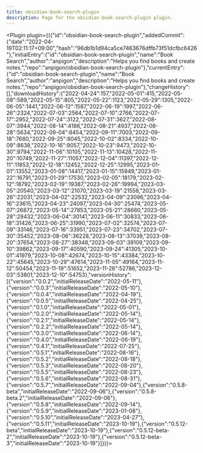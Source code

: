 ---
title: obsidian-book-search-plugin
description: Page for the obsidian-book-search-plugin plugin.
---


<Plugin plugin={({"id":"obsidian-book-search-plugin","addedCommit":{"date":"2022-04-19T02:11:17+09:00","hash":"96db1b1d94ca5ce7463676dffb73f51dcfbc6426"},"initialEntry":{"id":"obsidian-book-search-plugin","name":"Book Search","author":"anpigon","description":"Helps you find books and create notes.","repo":"anpigon/obsidian-book-search-plugin"},"currentEntry":{"id":"obsidian-book-search-plugin","name":"Book Search","author":"anpigon","description":"Helps you find books and create notes.","repo":"anpigon/obsidian-book-search-plugin"},"changeHistory":[],"downloadHistory":{"2022-04-24":157,"2022-05-01":415,"2022-05-08":589,"2022-05-15":805,"2022-05-22":1123,"2022-05-29":1305,"2022-06-05":1441,"2022-06-12":1587,"2022-06-19":1997,"2022-06-26":2324,"2022-07-03":2564,"2022-07-10":2766,"2022-07-17":2952,"2022-07-24":3122,"2022-07-31":3627,"2022-08-07":3944,"2022-08-14":4186,"2022-08-21":4937,"2022-08-28":5634,"2022-09-04":6454,"2022-09-11":7003,"2022-09-18":7680,"2022-09-25":8045,"2022-10-02":8334,"2022-10-09":8638,"2022-10-16":9057,"2022-10-23":9473,"2022-10-30":9794,"2022-11-06":10105,"2022-11-13":10428,"2022-11-20":10749,"2022-11-27":11057,"2022-12-04":11397,"2022-12-11":11853,"2022-12-18":12452,"2022-12-25":12995,"2023-01-01":13552,"2023-01-08":14417,"2023-01-15":15949,"2023-01-22":16791,"2023-01-29":17530,"2023-02-05":18179,"2023-02-12":18792,"2023-02-19":19387,"2023-02-26":19994,"2023-03-05":20540,"2023-03-12":21070,"2023-03-19":21558,"2023-03-26":22031,"2023-04-02":22532,"2023-04-09":23096,"2023-04-16":23615,"2023-04-23":24097,"2023-04-30":25474,"2023-05-07":26872,"2023-05-14":27853,"2023-05-21":28660,"2023-05-28":29432,"2023-06-04":30141,"2023-06-11":30833,"2023-06-18":31426,"2023-06-25":31990,"2023-07-02":32574,"2023-07-09":33146,"2023-07-16":33951,"2023-07-23":34702,"2023-07-30":35452,"2023-08-06":36228,"2023-08-13":37039,"2023-08-20":37654,"2023-08-27":38348,"2023-09-03":39109,"2023-09-10":39862,"2023-09-17":40590,"2023-09-24":41305,"2023-10-01":41979,"2023-10-08":42674,"2023-10-15":43384,"2023-10-22":45645,"2023-10-29":47614,"2023-11-05":49164,"2023-11-12":50454,"2023-11-19":51652,"2023-11-26":52786,"2023-12-03":53801,"2023-12-10":54753},"versionHistory":[{"version":"0.0.2","initialReleaseDate":"2022-05-11"},{"version":"0.0.3","initialReleaseDate":"2022-05-10"},{"version":"0.0.4","initialReleaseDate":"2022-04-19"},{"version":"0.0.5","initialReleaseDate":"2022-04-25"},{"version":"0.1.0","initialReleaseDate":"2022-05-01"},{"version":"0.2.0","initialReleaseDate":"2022-05-14"},{"version":"0.2.1","initialReleaseDate":"2022-05-14"},{"version":"0.2.2","initialReleaseDate":"2022-05-14"},{"version":"0.3.0","initialReleaseDate":"2022-06-14"},{"version":"0.4.0","initialReleaseDate":"2022-06-19"},{"version":"0.4.1","initialReleaseDate":"2022-07-25"},{"version":"0.5.1","initialReleaseDate":"2022-08-16"},{"version":"0.5.2","initialReleaseDate":"2022-08-18"},{"version":"0.5.3","initialReleaseDate":"2022-08-20"},{"version":"0.5.5","initialReleaseDate":"2022-08-23"},{"version":"0.5.6","initialReleaseDate":"2022-08-31"},{"version":"0.5.7","initialReleaseDate":"2022-09-04"},{"version":"0.5.8-beta","initialReleaseDate":"2022-09-06"},{"version":"0.5.8-beta.2","initialReleaseDate":"2022-09-06"},{"version":"0.5.8","initialReleaseDate":"2022-09-14"},{"version":"0.5.9","initialReleaseDate":"2023-01-08"},{"version":"0.5.10","initialReleaseDate":"2023-04-27"},{"version":"0.5.11","initialReleaseDate":"2023-10-19"},{"version":"0.5.12-beta","initialReleaseDate":"2023-10-19"},{"version":"0.5.12-beta-2","initialReleaseDate":"2023-10-19"},{"version":"0.5.12-beta-3","initialReleaseDate":"2023-10-19"}]})}></Plugin>